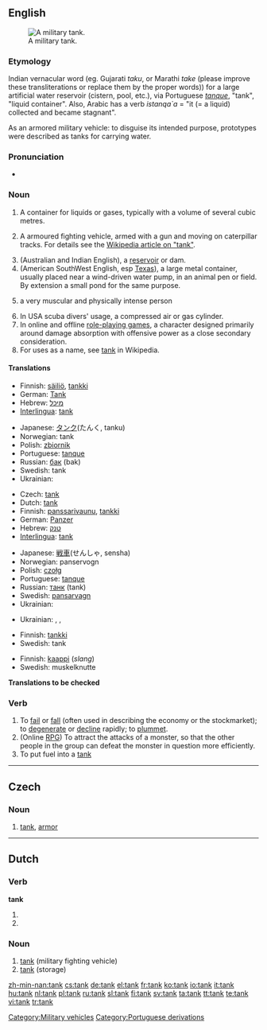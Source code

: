 ==English==
[[Image:US_Army_M1A1_Abrams_main_battle_tank.jpg|thumb|right|A military tank.]]

===Etymology===
Indian vernacular word (eg. Gujarati ''taku'', or Marathi ''take'' (please improve these transliterations or replace them by the proper words)) for a large artificial water reservoir (cistern, pool, etc.), via Portuguese ''[[tanque]]'', "tank", "liquid container". Also, Arabic has a verb ''istanqa`a'' = "it (= a liquid) collected and became stagnant".

As an armored military vehicle: to disguise its intended purpose, prototypes were described as tanks for carrying water.

===Pronunciation===
* {{rhymes|æŋk}}

===Noun===
{{en-noun}}

# A container for liquids or gases, typically with a volume of several cubic metres.
# {{military}} A armoured fighting vehicle, armed with a gun and moving on caterpillar tracks. For details see the [[w:tank|Wikipedia article on "tank"]].
# (Australian and Indian English), a [[reservoir]] or dam.
# (American SouthWest English, esp [[Texas]]), a large metal container, usually placed near a wind-driven water pump, in an animal pen or field.  By extension a small pond for the same purpose.
# {{slang}} a very muscular and physically intense person
# In USA scuba divers' usage, a compressed air or gas cylinder.
# In online and offline [[role-playing game]]s, a character designed primarily around damage absorption with offensive power as a close secondary consideration.
# For uses as a name, see [[w:Tank|tank]] in Wikipedia.

====Translations====
{{trans-top|container}}
* Finnish: [[säiliö]], [[tankki]]
* German: [[Tank]] {{m}}
* Hebrew: [[מיכל]] {{m}}
* [[Interlingua]]: [[tank]]
{{trans-mid}}
* Japanese: [[タンク]](たんく, tanku)
* Norwegian: tank
* Polish: [[zbiornik]] {{m}}
* Portuguese: [[tanque]] {{m}}
* Russian: [[бак]] (bak) {{m}}
* Swedish: tank
* Ukrainian: {{t|uk|бак|m|tr=bak|sc=Cyrl}}
{{trans-bottom}}

{{trans-top|military fighting vehicle}}
* Czech: [[#Czech|tank]] {{m}}
* Dutch: [[#Dutch|tank]] {{m}}
* Finnish: [[panssarivaunu]], [[tankki]]
* German: [[Panzer]] {{m}}
* Hebrew: [[טנק]] {{m}}
* [[Interlingua]]: [[tank]]
{{trans-mid}}
* Japanese: [[戦車]](せんしゃ, sensha)
* Norwegian: panservogn
* Polish: [[czołg]] {{m}}
* Portuguese: [[tanque]] {{m}}
* Russian: [[танк]] (tank) {{m}}
* Swedish: [[pansarvagn]] {{c}}
* Ukrainian: {{t|uk|танк|m|tr=tank|sc=Cyrl}}
{{trans-bottom}}

{{trans-top|reservoir}}
* Ukrainian: {{t|uk|водоймище|n|tr=vodójmyšče|sc=Cyrl}}, {{t|uk|водосховище|n|tr=vodosxóvyšče|sc=Cyrl}}, {{t|uk|резервуар|m|tr=rezervuár|sc=Cyrl}}
{{trans-bottom}}

{{trans-top|role playing character}}
* Finnish: [[tankki]]
* Swedish: tank
{{trans-bottom}}

{{trans-top|muscular and physically intense person}}
* Finnish: [[kaappi]] (''slang'')
* Swedish: muskelknutte
{{trans-bottom}}

'''Translations to be checked'''

===Verb===
{{en-verb}}

# To [[fail]] or [[fall]] (often used in describing the economy or the stockmarket); to [[degenerate]] or [[decline]] rapidly; to [[plummet]].
# (Online [[RPG]]) To attract the attacks of a monster, so that the other people in the group can defeat the monster in question more efficiently.
# To put fuel into a [[tank]]

[[Category:Military vehicles]]
[[Category:Portuguese derivations]]

----

==Czech==

===Noun===
{{infl|cs|noun|g=m}}

# [[#English|tank]], [[armor]]

----

==Dutch==

===Verb===
'''tank'''

# {{nl-verb-form|p=first|n=singular|t=present tense|tanken}}
# {{nl-verb-form|m=imperative|tanken}}

===Noun===
{{infl|nl|noun|g=m|plural|tanks}}

# [[#English|tank]] (military fighting vehicle)
# [[#English|tank]] (storage)

[[zh-min-nan:tank]]
[[cs:tank]]
[[de:tank]]
[[el:tank]]
[[fr:tank]]
[[ko:tank]]
[[io:tank]]
[[it:tank]]
[[hu:tank]]
[[nl:tank]]
[[pl:tank]]
[[ru:tank]]
[[sl:tank]]
[[fi:tank]]
[[sv:tank]]
[[ta:tank]]
[[tt:tank]]
[[te:tank]]
[[vi:tank]]
[[tr:tank]]